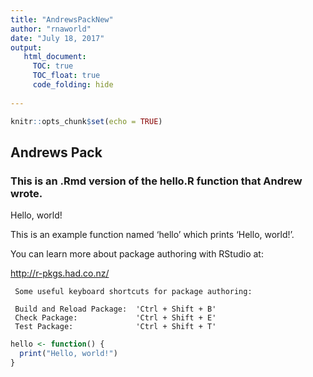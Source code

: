 ```yaml
---
title: "AndrewsPackNew"
author: "rnaworld"
date: "July 18, 2017"
output: 
   html_document:
     TOC: true
     TOC_float: true
     code_folding: hide
 
---
```


```r
knitr::opts_chunk$set(echo = TRUE)
```

## Andrews Pack

### This is an .Rmd version of the hello.R function that Andrew wrote.

Hello, world!

This is an example function named 'hello' 
which prints 'Hello, world!'.

You can learn more about package authoring with RStudio at:

<http://r-pkgs.had.co.nz/>

     Some useful keyboard shortcuts for package authoring:

     Build and Reload Package:  'Ctrl + Shift + B'
     Check Package:             'Ctrl + Shift + E'
     Test Package:              'Ctrl + Shift + T'

```r
hello <- function() {
  print("Hello, world!")
}
```
